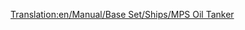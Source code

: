 [[Translation:en/Manual/Base Set/Ships/MPS Oil Tanker]]

{{el/Πλοία|Όνομα=Δεξαμενόπλοιο MPS
|Image=[[File:en/OilTanker.png|Δεξαμενόπλοιο MPS]]
|Κόστος=30.465£ (60.930$)
|Ταχύτητα=24 χλμ/ω (15 μίλια/ω)
|Ετήσια=2.296£ (4.592$)
|Έτος σχεδίασης=1928
|Διάρκεια ζωής=30
|Χωρητικότητα=220.000 λίτρα πετρελαίου
|Περιγραφή= Το δεξαμενόπλοιο MPS είναι ένα εξαιρετικά αργό αλλά μεγάλο δεξαμενόπλοιο σχεδιασμένο για τη μεταφορά πετρελαίου.
|Πραγματικότητα=Πλασματικό.
}}